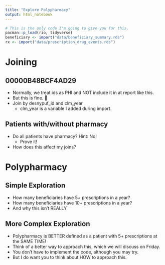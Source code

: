 ```yaml
---
title: "Explore Polypharmacy"
output: html_notebook
---
```



```r
# This is the only code I'm going to give you for this.
pacman::p_load(rio, tidyverse)
beneficiary <- import("data/beneficiary_summary.rds")
rx <- import("data/prescription_drug_events.rds")
```

# Joining

## 00000B48BCF4AD29

- Normally, we treat ids as PHI and NOT include it in at report like this.
- But this is fine. 🤷
- Join by desnypuf_id and clm_year
  - clm_year is a variable I added during import.

<INSERT CODE CHUNK HERE>

## Patients with/without pharmacy

- Do all patients have pharmacy? Hint: No!
  - Prove it!
- How does this affect my joins?

<INSERT CODE CHUNK HERE>



# Polypharmacy

## Simple Exploration

- How many beneficiaries have 5+ prescriptions in a year?
- How many beneficiaries have 10+ prescriptions in a year?
- And why this isn't REALLY

<INSERT CODE CHUNK HERE>

## More Complex Exploration

- Polypharmacy is BETTER defined as a patient with 5+ prescriptions at the SAME TIME!
- Think of a better way to approach this, which we will discuss on Friday.
- You don't have to implement the code, although you may try.
- But I do want you to think about HOW to approach this.

<INSERT CODE CHUNK HERE>

